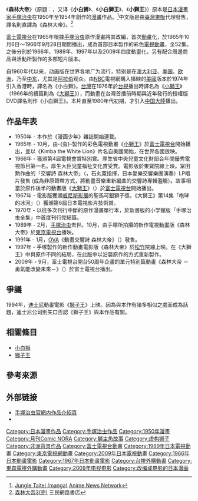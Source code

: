 {{Expand|time=2009-10-22}}
{{Otheruses|小白狮|subject=漫畫森林大帝|other=1965年播出的動畫《小白獅》}}
{{Infobox animanga/Headerofja
|title= 森林大帝
|image= 
|size= 
|caption= 
|japanese= ジャングル大帝
|english= Jungle Emperor
|kana= ジャングルたいてい
|romaji= Janguru Taitei
|genre= 冒險
}}
{{Infobox animanga/name
|original= 
|official= 
|formal= {{flagicon|ROC}} 森林大帝
|common= 小白獅王、小獅王
}}
{{Infobox animanga/Manga
|標題= 
|作者= [[手塚治虫|手塚治虫]]
|作畫= 
|出版社= {{flagicon|JPN}} 學童社<br>{{flagicon|ROC}} [[臺灣東販|臺灣東販]]
|其他出版社= 
|連載雜誌= 漫畫少年
|label= 
|網路= 
|發售日= 
|開始= 1950年11月號
|結束= 1954年4月號
|冊數= 
|話數= 43
|其他= 
|版權=
}}
{{Infobox animanga/Footerofja}}
《'''森林大帝'''》（原題：{{lang|ja|'''ジャングル大帝'''}}，又译《'''小白狮'''》、《'''小白獅王'''》、《'''小獅王'''》）原本是[[日本|日本]][[漫畫家|漫畫家]][[手塚治虫|手塚治虫]]在1950年至1954年創作的[[日本漫畫|漫畫]]作品。<ref>[http://www.animenewsnetwork.com/encyclopedia/manga.php?id=1342 Jungle Taitei (manga)] {{Wayback|url=http://www.animenewsnetwork.com/encyclopedia/manga.php?id=1342 |date=20160407121636 }}[[Anime_News_Network|Anime News Network]]{{en}}</ref>中文版是由[[臺灣東販|臺灣東販]]代理發售，譯名則直譯為《森林大帝》。<ref>[http://m.sanmin.com.tw/Product/Index/000348233 森林大帝3(完)] {{Wayback|url=http://m.sanmin.com.tw/Product/Index/000348233 |date=20160816042716 }}三民網路書店{{zh-tw}}</ref>

[[富士電視台|富士電視台]]在1965年根據[[手塚治虫|手塚治虫]]原作漫畫將其改編，首次[[動畫|動畫]]化，於1965年10月6日～1966年9月28日期間播出，成為首部日本製作的彩色[[電視動畫|電視動畫]]，全52集。之後分別於1966年、1989年、1997年以及2009年四度動畫化，另有配合周邊商品與活動所製作的多部短片版本。

自1960年代以来，动画版在世界各地广为流行，特别是在[[澳大利亚|澳大利亚]]、[[美国|美国]]、[[欧洲|欧洲]]，乃至[[中东|中东]]，尤其是[[阿拉伯|阿拉伯]]观众。由[[NBC|NBC]]電視網購入播映的[[美國|美國]]版本於1974年引入香港時，譯名為《小白獅》。[[台灣|台灣]]在1976年於[[台視|台視]]播出時譯名為《[[小獅王|小獅王]]》（1966年的續篇則為《[[大獅王|大獅王]]》），而動畫在台灣首播前時期與近年發行的授權版DVD譯名則作《小白獅王》。本片直至1980年代初期，才引入[[中国大陸|中国大陸]]播出。

== 作品年表 ==
* 1950年 - 本作於《漫画少年》雜誌開始連載。
* 1965年 - 10月，由-{虫}-{{lang|ja|プロダクション}}製作的彩色電視動畫《[[小獅王|小獅王]]》於[[富士電視台|富士電視台]]開始播出，並以《Kimba the White Lion》片名自美國開始，在世界各國放映。
* 1966年 - 獲頒第4屆電視會賞特別賞。厚生省中央兒童文化財部会年間優秀電視節目第一名。厚生大臣児童福祉文化賞受賞。電影版於東寶院線上映。冨田勲作曲的「交響詩 森林大帝」（{{lang|ja|交響詩 ジャングル大帝}}，石丸寛指揮，日本愛樂交響樂團演奏）LP唱片發售 (成為非原聲帶方式，將動畫音樂重新編曲的交響詩專輯濫觴）。故事相當於原作後半的動畫版《[[大獅王|大獅王]]》（{{lang|ja|新ジャングル大帝 進めレオ!}}）於[[富士電視台|富士電視台]]開始播出。
* 1967年 - 電影版獲頒[[威尼斯影展|威尼斯影展]]的聖馬可銀獅子獎。《大獅王》第14集「咆哮的冰河」（{{lang|ja|吠える氷河}}）獲頒第6屆日本電視影片技術賞。
* 1970年 - 以往多次刊行中斷的原作漫畫單行本，於新書版的小学館版「手塚治虫全集」中首度刊行完結篇。
* 1989年 - 2月，[[手塚治虫|手塚治虫]]去世。10月，由手塚{{lang|ja|プロ}}所拍攝的新作電視動畫版《森林大帝》於[[東京電視台|東京電視台]]播映。
* 1991年 - 1月，[[OVA|OVA]]《動畫交響詩 森林大帝》（{{lang|ja|アニメ交響詩 ジャングル大帝}}）發售。
* 1997年 - 手塚{{lang|ja|プロ}}製作的新作動畫電影版《森林大帝》於[[松竹|松竹]]院線上映。在《大獅王》中與原作不同的結局，在此版中以沿襲原作的方式重新製作。
* 2009年 - 9月，富士電視台開台50周年企畫的單元特別篇動畫《森林大帝 －勇氣能改變未來－》（{{lang|ja|ジャングル大帝 -勇気が未来をかえる-}}）於富士電視台播出。

== 爭議 ==
1994年，[[迪士尼|迪士尼]]動畫電影《[[獅子王|獅子王]]》上映。因為與本作有諸多相似之處而成為話題，迪士尼公司則矢口否認《獅子王》與本作品有關。

== 相關條目 ==
* [[小白狮|小白狮]]
* [[狮子王|狮子王]]

==參考來源==
{{reflist}}

==外部链接==
*[http://tezukaosamu.net/jp/manga/186.html 手塚治虫官網内作品介紹頁] {{Wayback|url=http://tezukaosamu.net/jp/manga/186.html |date=20100615202115 }}{{ja icon}}
*{{imdb title|0302129}}

{{手塚治虫}}

{{DEFAULTSORT:Janguru Taitei}}
[[Category:日本漫畫作品|Category:日本漫畫作品]]
[[Category:手塚治虫作品|Category:手塚治虫作品]]
[[Category:1950年漫畫|Category:1950年漫畫]]
[[Category:月刊Comic_NORA|Category:月刊Comic NORA]]
[[Category:獅主角故事|Category:獅主角故事]]
[[Category:虚构狮子|Category:虚构狮子]]
[[Category:非洲背景作品|Category:非洲背景作品]]
[[Category:富士電視台動畫|Category:富士電視台動畫]]
[[Category:1989年日本電視動畫|Category:1989年日本電視動畫]]
[[Category:東京電視網動畫|Category:東京電視網動畫]]
[[Category:2009年日本電視動畫|Category:2009年日本電視動畫]]
[[Category:1966年日本動畫電影|Category:1966年日本動畫電影]]
[[Category:1967年日本動畫電影|Category:1967年日本動畫電影]]
[[Category:台視外購動畫|Category:台視外購動畫]]
[[Category:東森電視外購動畫|Category:東森電視外購動畫]]
[[Category:2009年电视电影|Category:2009年电视电影]]
[[Category:改编成电影的日本漫画|Category:改编成电影的日本漫画]]